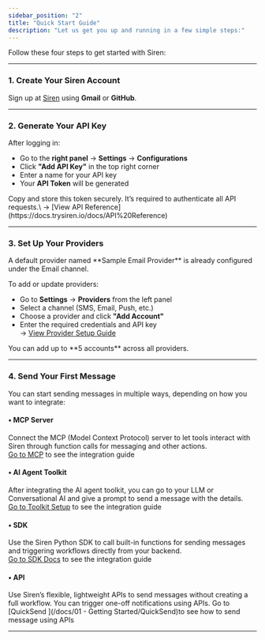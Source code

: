 ```yaml
---
sidebar_position: "2"
title: "Quick Start Guide"
description: "Let us get you up and running in a few simple steps:"
---
```


Follow these four steps to get started with Siren:

---

### 1. Create Your Siren Account

Sign up at [Siren](https://app.trysiren.io/) using **Gmail** or **GitHub**.

---

### 2. Generate Your API Key

After logging in:

- Go to the **right panel** → **Settings** → **Configurations**
- Click **"Add API Key"** in the top right corner
- Enter a name for your API key
- Your **API Token** will be generated

<Warning>
  Copy and store this token securely. It’s required to authenticate all API requests.\
  → [View API Reference](https://docs.trysiren.io/docs/API%20Reference)
</Warning>

---

### 3. Set Up Your Providers

<Info>
  A default provider named **Sample Email Provider** is already configured under the Email channel.
</Info>

To add or update providers:

- Go to **Settings** → **Providers** from the left panel
- Select a channel (SMS, Email, Push, etc.)
- Choose a provider and click **"Add Account"**
- Enter the required credentials and API key\
  → [View Provider Setup Guide](https://docs.trysiren.io/docs/Providers)

<Note>
  You can add up to **5 accounts** across all providers.
</Note>

---

### 4. Send Your First Message

You can start sending messages in multiple ways, depending on how you want to integrate:

#### • MCP Server

Connect the MCP (Model Context Protocol) server to let tools interact with Siren through function calls for messaging and other actions.\
[Go to MCP](/docs/MCP) to see the integration guide

#### • AI Agent Toolkit

After integrating the AI agent toolkit, you can go to your LLM or Conversational AI and give a prompt to send a message with the details. \
[Go to Toolkit Setup](/docs/MCP) to see the integration guide

#### • SDK

Use the Siren Python SDK to call built-in functions for sending messages and triggering workflows directly from your backend.\
[Go to SDK Docs](https://docs.trysiren.io/docs/SDK) to see the integration guide

#### • API

Use Siren’s flexible, lightweight APIs to send messages without creating a full workflow. You can trigger one-off notifications using APIs. Go to [QuickSend ](/docs/01 - Getting Started/QuickSend)to see how to send message using APIs

---